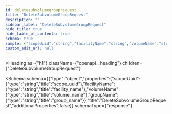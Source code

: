 ```yaml
---
id: deletesubvolumegrouprequest
title: "DeleteSubvolumeGroupRequest"
description: ""
sidebar_label: "DeleteSubvolumeGroupRequest"
hide_title: true
hide_table_of_contents: true
schema: true
sample: {"scopeUuid":"string","facilityName":"string","volumeName":"string","groupName":"string"}
custom_edit_url: null
---
```



<Heading
  as={"h1"}
  className={"openapi__heading"}
  children={"DeleteSubvolumeGroupRequest"}
>
</Heading>





<Schema
  schema={{"type":"object","properties":{"scopeUuid":{"type":"string","title":"scope_uuid"},"facilityName":{"type":"string","title":"facility_name"},"volumeName":{"type":"string","title":"volume_name"},"groupName":{"type":"string","title":"group_name"}},"title":"DeleteSubvolumeGroupRequest","additionalProperties":false}}
  schemaType={"response"}
>
  
</Schema>
            